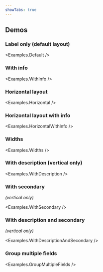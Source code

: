```yaml
---
showTabs: true
---
```



## Demos

### Label only (default layout)

<Examples.Default />

### With info

<Examples.WithInfo />

### Horizontal layout

<Examples.Horizontal />

### Horizontal layout with info

<Examples.HorizontalWithInfo />

### Widths

<Examples.Widths />

### With description (vertical only)

<Examples.WithDescription />

### With secondary

<em>(vertical only)</em>

<Examples.WithSecondary />

### With description and secondary

<em>(vertical only)</em>

<Examples.WithDescriptionAndSecondary />

### Group multiple fields

<Examples.GroupMultipleFields />
